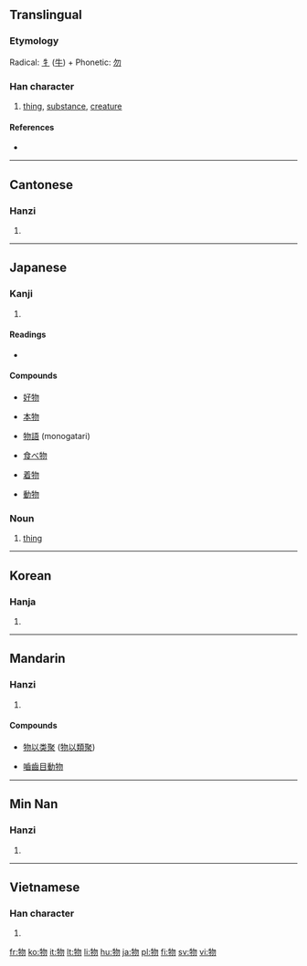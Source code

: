 ==Translingual==

===Etymology===
Radical: [[牜]] ([[牛]]) + Phonetic: [[勿]]

===Han character===
{{Han char|rn=93|rad=牛|as=04|sn=8|four=2752<sub>0</sub>|canj=竹手心竹竹 (HQPHH)|ids=⿰[[牜]][[勿]]}}

# [[thing]], [[substance]], [[creature]]

====References====
* {{Han ref|kx=0699.090|dkj=19959|dj=1111.090|hdz=31805.030|uh=7269|ud=29289|bh=AAAB|bd=43691}}

----

==Cantonese==

===Hanzi===
{{yue-hanzi|jyut=|y=mat6}}

# {{defn|Cantonese}}

----

==Japanese==

===Kanji===
{{ja-kanji|grade=3|rs=牛04}}

# {{defn|Japanese}}

====Readings====
* {{ja-readings|on=[[ぶつ]] ([[butsu]]), [[もつ]] ([[motsu]])|kun=[[もの]] ([[mono]])}}

====Compounds====
{{top4}}
* [[好物]]

* [[本物]]

* [[物語]] (monogatari)

* [[食べ物]]

* [[着物]]

* [[動物]]

{{bottom}}

===Noun===
{{ja-noun|k|hira=もの|rom=mono}}

# [[thing]]

----

==Korean==

===Hanja===
{{ko-hanja|hangeul=물|eumhun=|rv=mul|mr=mul|y=mul}}

# {{defn|Korean}}

----

==Mandarin==

===Hanzi===
{{cmn-hanzi|pin=[[wù]] ([[wu4]])|wg=wu<sup>4</sup>}}

# {{defn|Mandarin}}

====Compounds====
{{top2}}
* [[物以类聚]] ([[物以類聚]])
{{mid2}}
* [[嚙齒目動物]]
{{bottom}}

----

==Min Nan==

===Hanzi===
{{nan-hanzi|poj=bu̍t (but<sup>8</sup>), mn̍g (mng<sup>8</sup>), mi̍h (mih<sup>8</sup>)}}

# {{defn|Min Nan}}

----

==Vietnamese==

===Han character===
{{vi-hantu|vật}}

# {{defn|Vietnamese}}

[[fr:物]]
[[ko:物]]
[[it:物]]
[[lt:物]]
[[li:物]]
[[hu:物]]
[[ja:物]]
[[pl:物]]
[[fi:物]]
[[sv:物]]
[[vi:物]]